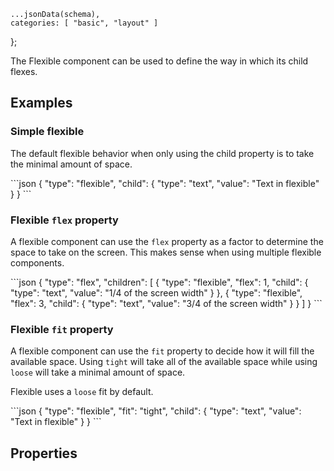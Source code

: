     ...jsonData(schema),
    categories: [ "basic", "layout" ]
};

The Flexible component can be used to define the way in which its child flexes.

## Examples

### Simple flexible

The default flexible behavior when only using the child property is to take the minimal amount of space.

<CodeBlock>
```json
{
    "type": "flexible",
    "child": {
        "type": "text",
        "value": "Text in flexible"
    }
}
```
</CodeBlock>

### Flexible `flex` property

A flexible component can use the `flex` property as a factor to determine the space to take on the screen. This makes sense when using multiple flexible components.

<CodeBlock>
```json
{
    "type": "flex",
    "children": [
        {
            "type": "flexible",
            "flex": 1,
            "child": {
                "type": "text",
                "value": "1/4 of the screen width"
            }
        },
        {
            "type": "flexible",
            "flex": 3,
            "child": {
                "type": "text",
                "value": "3/4 of the screen width"
            }
        }
    ]
}
```
</CodeBlock>

### Flexible `fit` property

A flexible component can use the `fit` property to decide how it will fill the available space. Using `tight` will take all of the available space while using `loose` will take a minimal amount of space.

Flexible uses a `loose` fit by default.

<CodeBlock>
```json
{
    "type": "flexible",
    "fit": "tight",
    "child": {
        "type": "text",
        "value": "Text in flexible"
    }
}
```
</CodeBlock>

## Properties
<PropertyTable schema={schema}/>
